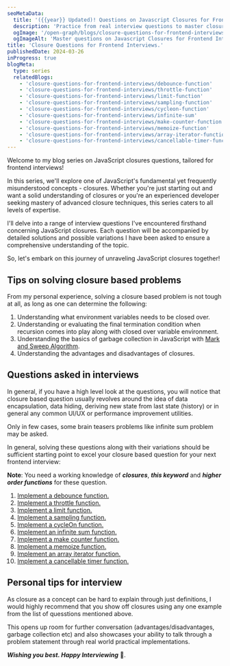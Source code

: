 ```yaml
---
seoMetaData:
  title: '({{year}} Updated)! Questions on Javascript Closures for Frontend Interviews'
  description: 'Practice from real interview questions to master closure-related challenges for your next frontend interview in {{year}} '
  ogImage: '/open-graph/blogs/closure-questions-for-frontend-interviews.webp'
  ogImageAlt: 'Master questions on Javascript Closures for Frontend Interviews in {{year}}'
title: 'Closure Questions for Frontend Interviews.'
publishedDate: 2024-03-26
inProgress: true
blogMeta:
  type: series
  relatedBlogs:
    - 'closure-questions-for-frontend-interviews/debounce-function'
    - 'closure-questions-for-frontend-interviews/throttle-function'
    - 'closure-questions-for-frontend-interviews/limit-function'
    - 'closure-questions-for-frontend-interviews/sampling-function'
    - 'closure-questions-for-frontend-interviews/cycleon-function'
    - 'closure-questions-for-frontend-interviews/infinite-sum'
    - 'closure-questions-for-frontend-interviews/make-counter-function'
    - 'closure-questions-for-frontend-interviews/memoize-function'
    - 'closure-questions-for-frontend-interviews/array-iterator-function'
    - 'closure-questions-for-frontend-interviews/cancellable-timer-function'
---
```


Welcome to my blog series on JavaScript closures questions, tailored for frontend interviews!

In this series, we'll explore one of JavaScript's fundamental yet frequently misunderstood concepts - closures. Whether you're just starting out and want a solid understanding of closures or you're an experienced developer seeking mastery of advanced closure techniques, this series caters to all levels of expertise.

I'll delve into a range of interview questions I've encountered firsthand concerning JavaScript closures. Each question will be accompanied by detailed solutions and possible variations I have been asked to ensure a comprehensive understanding of the topic.

So, let's embark on this journey of unraveling JavaScript closures together!

## Tips on solving closure based problems

From my personal experience, solving a closure based problem is not tough at all, as long as one can determine the following:

1. Understanding what environment variables needs to be closed over.
1. Understanding or evaluating the final termination condition when recursion comes into play along with closed over variable environment.
1. Understanding the basics of garbage collection in JavaScript with [Mark and Sweep Algorithm](https://en.wikipedia.org/wiki/Tracing_garbage_collection 'Mark and Sweep Algorithm for Garbage Collection').
1. Understanding the advantages and disadvantages of closures.

## Questions asked in interviews

In general, if you have a high level look at the questions, you will notice that closure based question usually revolves around the idea of data encapsulation, data hiding, deriving new state from last state (history) or in general any common UI/UX or performance improvement utilities.

Only in few cases, some brain teasers problems like infinite sum problem may be asked.

In general, solving these questions along with their variations should be sufficient starting point to excel your closure based question for your next frontend interview:

**Note**: You need a working knowledge of **_closures_**, **_this keyword_** and **_higher order functions_** for these question.

1. [Implement a debounce function.](/blog/closure-questions-for-frontend-interviews/debounce-function 'Debounce function implementation using closures')
1. [Implement a throttle function.](/blog/closure-questions-for-frontend-interviews/throttle-function 'Throttle function implementation using closures')
1. [Implement a limit function.](/blog/closure-questions-for-frontend-interviews/limit-function 'Limit function implementation using closures')
1. [Implement a sampling function.](/blog/closure-questions-for-frontend-interviews/sampling-function 'Sampling function implementation using closures')
1. [Implement a cycleOn function.](/blog/closure-questions-for-frontend-interviews/cycleon-function 'CycleOn function implementation using closures')
1. [Implement an infinite sum function.](/blog/closure-questions-for-frontend-interviews/infinite-sum 'Classic Infinite Sum function implementation using closures')
1. [Implement a make counter function.](/blog/closure-questions-for-frontend-interviews/make-counter-function 'Make Counter function implementation using closures')
1. [Implement a memoize function.](/blog/closure-questions-for-frontend-interviews/memoize-function 'Memoize function implementation using closures')
1. [Implement an array iterator function.](/blog/closure-questions-for-frontend-interviews/array-iterator-function 'Array Iterator function implementation using closures')
1. [Implement a cancellable timer function.](/blog/closure-questions-for-frontend-interviews/cancellable-iterator-function 'Array Iterator function implementation using closures')

## Personal tips for interview

As closure as a concept can be hard to explain through just definitions, I would highly recommend that you show off closures using any one example from the list of quesstions mentioned above.

This opens up room for further conversation (advantages/disadvantages, garbage collection etc) and also showcases your ability to talk through a problem statement through real world practical implementations.

**_Wishing you best. Happy Interviewing_** 🫡.
